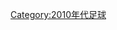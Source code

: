 {{portal|足球}}
{{Commons category|2016 in association football}}

{{year by category
|m=2
|c=0
|d=1
|y=6
|cat=足球
|sortkey=足球
|parent=21世纪各年足球
|subcat=2016年體育
}}
[[Category:2010年代足球|Category:2010年代足球]]